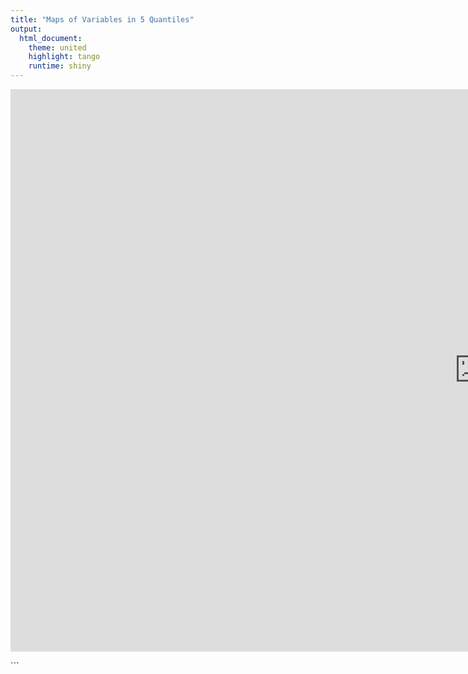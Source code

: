```yaml
---
title: "Maps of Variables in 5 Quantiles"
output:
  html_document:
    theme: united
    highlight: tango
    runtime: shiny
---
```


<iframe src="https://owenrliu.shinyapps.io/quantile/" style="border: black; width: 1500px; height: 900px"></iframe> 

```

